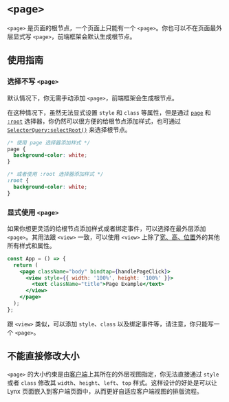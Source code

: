 # `<page>`


`<page>` 是页面的根节点，一个页面上只能有一个 `<page>`。你也可以不在页面最外层显式写 `<page>`，前端框架会默认生成根节点。

## 使用指南

### 选择不写 `<page>`

默认情况下，你无需手动添加 `<page>`，前端框架会生成根节点。

在这种情况下，虽然无法显式设置 `style` 和 `class` 等属性，但是通过 [`page`](api/css/selectors#通过-page-来选择根节点) 和 [`:root`](api/css/selectors#root-selector) 选择器，你仍然可以很方便的给根节点添加样式，也可通过 [`SelectorQuery:selectRoot()`](api/lynx-api/selector-query/selector-query-select-root) 来选择根节点。

```css
/* 使用 page 选择器添加样式 */
page {
  background-color: white;
}

/* 或者使用 :root 选择器添加样式 */
:root {
  background-color: white;
}
```

<Go
  example="page"
  defaultFile="src/no_page_tag/index.scss"
  defaultEntryFile="dist/no_page_tag.lynx.bundle"
  img="/assets/doc/no_page_tag.png"
  highlight="{1-3,5-8}"
  entry="src/no_page_tag/"
/>

### 显式使用 `<page>`

如果你想更灵活的给根节点添加样式或者绑定事件，可以选择在最外层添加 `<page>`。其用法跟 `<view>` 一致，可以使用 `<view>` 上除了[宽、高、位置](#不能直接修改大小)外的其他所有样式和属性。

```jsx {3,7}
const App = () => {
  return (
    <page className="body" bindtap={handlePageClick}>
      <view style={{ width: '100%', height: '100%' }}>
        <text className="title">Page Example</text>
      </view>
    </page>
  );
};
```

跟 `<view>` 类似，可以添加 `style`、`class` 以及绑定事件等，请注意，你只能写一个 `<page>`。

<Go
  example="page"
  defaultFile="src/with_page_tag/index.tsx"
  img="/assets/doc/with_page_tag.png"
  entry="src/with_page_tag/"
  highlight="{13,29}"
/>

## 不能直接修改大小

`<page>` 的大小约束是由[客户端](guide/embed-lynx-to-native#Constraining-LynxView)上其所在的外层视图指定，你无法直接通过 `style` 或者 `class` 修改其 `width`、`height`、`left`、`top` 样式。这样设计的好处是可以让 Lynx 页面嵌入到客户端页面中，从而更好自适应客户端视图的排版流程。
